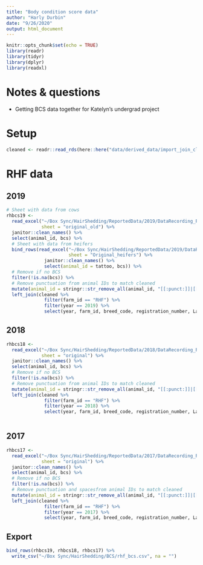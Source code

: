 ```yaml
---
title: "Body condition score data"
author: "Harly Durbin"
date: "9/26/2020"
output: html_document
---
```


```r
knitr::opts_chunk$set(echo = TRUE)
library(readr)
library(tidyr)
library(dplyr)
library(readxl)
```

# Notes & questions

* Getting BCS data together for Katelyn's undergrad project

# Setup

```r
cleaned <- readr::read_rds(here::here("data/derived_data/import_join_clean/cleaned.rds"))
```

# RHF data

## 2019

```r
# Sheet with data from cows
rhbcs19 <-
  read_excel("~/Box Sync/HairShedding/ReportedData/2019/DataRecording_RHF_2019.xlsx",
             sheet = "original_old") %>% 
  janitor::clean_names() %>% 
  select(animal_id, bcs) %>% 
  # Sheet with data from heifers
  bind_rows(read_excel("~/Box Sync/HairShedding/ReportedData/2019/DataRecording_RHF_2019.xlsx",
                       sheet = "Original_heifers") %>% 
              janitor::clean_names() %>% 
              select(animal_id = tattoo, bcs)) %>% 
  # Remove if no BCS
  filter(!is.na(bcs)) %>% 
  # Remove punctuation from animal IDs to match cleaned
  mutate(animal_id = stringr::str_remove_all(animal_id, "[[:punct:]]|[[:space:]]")) %>% 
  left_join(cleaned %>% 
              filter(farm_id == "RHF") %>% 
              filter(year == 2019) %>% 
              select(year, farm_id, breed_code, registration_number, Lab_ID, animal_id)) 
```

## 2018

```r
rhbcs18 <-
  read_excel("~/Box Sync/HairShedding/ReportedData/2018/DataRecording_RHF_2018.xlsx",
             sheet = "original") %>% 
  janitor::clean_names() %>% 
  select(animal_id, bcs) %>% 
  # Remove if no BCS
  filter(!is.na(bcs)) %>% 
  # Remove punctuation from animal IDs to match cleaned
  mutate(animal_id = stringr::str_remove_all(animal_id, "[[:punct:]]|[[:space:]]")) %>% 
  left_join(cleaned %>% 
              filter(farm_id == "RHF") %>% 
              filter(year == 2018) %>% 
              select(year, farm_id, breed_code, registration_number, Lab_ID, animal_id)) 
  
```

## 2017

```r
rhbcs17 <-
  read_excel("~/Box Sync/HairShedding/ReportedData/2017/DataRecording_RHF_2017.xlsx",
             sheet = "original") %>% 
  janitor::clean_names() %>% 
  select(animal_id, bcs) %>% 
  # Remove if no BCS
  filter(!is.na(bcs)) %>% 
  # Remove punctuation and spacesfrom animal IDs to match cleaned
  mutate(animal_id = stringr::str_remove_all(animal_id, "[[:punct:]]|[[:space:]]")) %>% 
  left_join(cleaned %>% 
              filter(farm_id == "RHF") %>% 
              filter(year == 2017) %>% 
              select(year, farm_id, breed_code, registration_number, Lab_ID, animal_id))

```

## Export

```r
bind_rows(rhbcs19, rhbcs18, rhbcs17) %>% 
  write_csv("~/Box Sync/HairShedding/BCS/rhf_bcs.csv", na = "")
```

